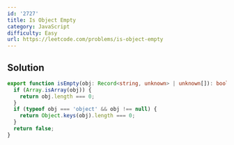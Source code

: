 ```yaml
---
id: '2727'
title: Is Object Empty
category: JavaScript
difficulty: Easy
url: https://leetcode.com/problems/is-object-empty
---
```


## Solution

```typescript filename="solution.ts" copy
export function isEmpty(obj: Record<string, unknown> | unknown[]): boolean {
  if (Array.isArray(obj)) {
    return obj.length === 0;
  }
  if (typeof obj === 'object' && obj !== null) {
    return Object.keys(obj).length === 0;
  }
  return false;
}
```
